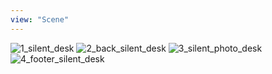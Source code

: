 ```yaml
---
view: "Scene"
---
```


<Image
  src="/lovemanifest/media/galleries/silent/1_silent_desk.jpg?v=2"
  watermark="/wm:0.3:soea:4:4:0.15"
  alt="1_silent_desk"
  priority
/>
<Image
  src="/lovemanifest/media/galleries/silent/2_back_silent_desk.jpg?v=2"
  watermark="/wm:0.3:soea:4:4:0.15"
  alt="2_back_silent_desk"
/>
<Image
  src="/lovemanifest/media/galleries/silent/3_silent_photo_desk.jpg?v=2"
  watermark="/wm:0.3:soea:4:4:0.15"
  alt="3_silent_photo_desk"
/>
<Image
  src="/lovemanifest/media/galleries/silent/4_footer_silent_desk.jpg?v=2"
  watermark="/wm:0.3:soea:4:4:0.15"
  alt="4_footer_silent_desk"
/>
